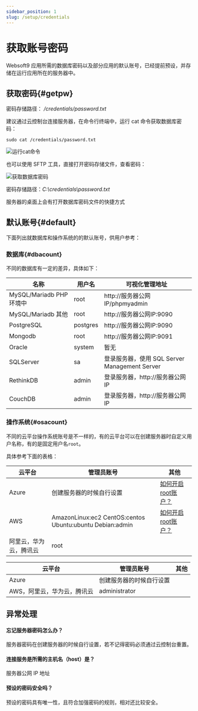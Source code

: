 ```yaml
---
sidebar_position: 1
slug: /setup/credentials
---
```




# 获取账号密码

Websoft9 应用所需的数据库密码以及部分应用的默认账号，已经提前预设，并存储在运行应用所在的服务器中。 

## 获取密码{#getpw}


<Tabs>
  <TabItem value="linux" label="Linux" default>

  密码存储路径： */credentials/password.txt*    

  建议通过云控制台连接服务器，在命令行终端中，运行 cat 命令获取数据库密码：

  ```
  sudo cat /credentials/password.txt
  ```
  ![运行cat命令](https://libs.websoft9.com/Websoft9/DocsPicture/zh/common/catdbpassword-websoft9.png)

   也可以使用 SFTP 工具，直接打开密码存储文件，查看密码：
    
  ![获取数据库密码](https://libs.websoft9.com/Websoft9/DocsPicture/zh/winscp/winscp-checkpasswordfile-websoft9.png)


  </TabItem>
  <TabItem value="windows" label="Windows">

  密码存储路径：*C:\credentials\password.txt*   

   服务器的桌面上会有打开数据库密码文件的快捷方式  

  </TabItem>
</Tabs>


## 默认账号{#default}

下面列出就数据库和操作系统的的默认账号，供用户参考：

### 数据库{#dbacount}

不同的数据库有一定的差异，具体如下：

| 名称                    | 用户名     | 可视化管理地址           |
| ----------------------- | ---------- | ------------------------ |
| MySQL/Mariadb PHP环境中 | root       | http://服务器公网IP/phpmyadmin |
| MySQL/Mariadb 其他      | root       | http://服务器公网IP:9090       |
| PostgreSQL              | postgres   | http://服务器公网IP:9090       |
| Mongodb                 | root | http://服务器公网IP:9091       |
| Oracle                  | system     | 暂无                     |
| SQLServer               | sa         | 登录服务器，使用 SQL Server Management Server|  
| RethinkDB               | admin         | 登录服务器，http://服务器公网IP |  
| CouchDB              | admin         | 登录服务器，http://服务器公网IP |  


### 操作系统{#osacount}

不同的云平台操作系统账号是不一样的，有的云平台可以在创建服务器时自定义用户名称，有的是固定用户名`root`。

具体参考下面的表格：  

<Tabs>
  <TabItem value="linuxaccount" label="Linux" default>

   |  云平台   |  管理员账号   | 其他|
   | --- | --- | --- |
   |  Azure   |  创建服务器的时候自行设置   | [如何开启root账户？](https://support.websoft9.com/docs/azure/zh/server-login.html#示例2：启用系统root账号) |
   |  AWS   |  AmazonLinux:ec2  CentOS:centos  Ubuntu:ubuntu  Debian:admin   | [如何开启root账户？](https://support.websoft9.com/docs/aws/zh/server-login.html#示例2：启用系统root账号) |
   |  阿里云，华为云，腾讯云   |  root   | |

  </TabItem>
  <TabItem value="windowsaccount" label="Windows">

   |  云平台   |  管理员账号   | 其他|
   | --- | --- | --- |
   |  Azure   |  创建服务器的时候自行设置   |  |
   |  AWS，阿里云，华为云，腾讯云   |   administrator    | |

  </TabItem>
</Tabs>

## 异常处理

#### 忘记服务器密码怎么办？

服务器密码在创建服务器的时候自行设置，若不记得密码必须通过云控制台重置。

#### 连接服务是所需的主机名（host）是？

服务器公网 IP 地址

#### 预设的密码安全吗？

预设的密码具有唯一性，且符合加强密码的规则，相对还比较安全。